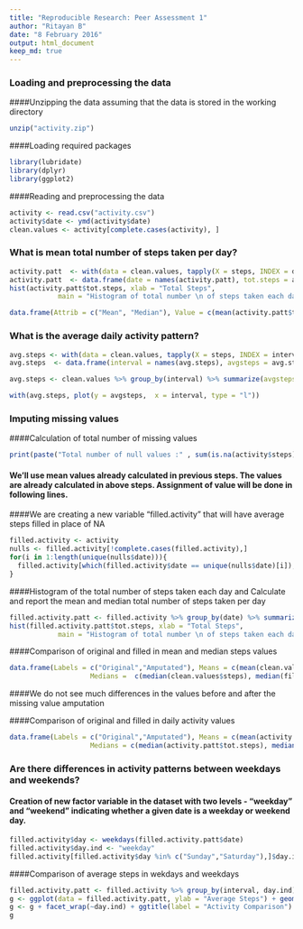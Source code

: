 ```yaml
---
title: "Reproducible Research: Peer Assessment 1"
author: "Ritayan B"
date: "8 February 2016"
output: html_document
keep_md: true
---
```



### Loading and preprocessing the data
####Unzipping the data assuming that the data is stored in the working directory

```r
unzip("activity.zip")
```

####Loading required packages

```r
library(lubridate)
library(dplyr)
library(ggplot2)
```

####Reading and preprocessing the data
```r
activity <- read.csv("activity.csv")
activity$date <- ymd(activity$date)
clean.values <- activity[complete.cases(activity), ]
```

### What is mean total number of steps taken per day?

```r
activity.patt  <- with(data = clean.values, tapply(X = steps, INDEX = date, FUN = sum))
activity.patt  <- data.frame(date = names(activity.patt), tot.steps = activity.patt)
hist(activity.patt$tot.steps, xlab = "Total Steps", 
            main = "Histogram of total number \n of steps taken each day")
```
```r
data.frame(Attrib = c("Mean", "Median"), Value = c(mean(activity.patt$tot.steps), median(activity.patt$tot.steps)))
```

### What is the average daily activity pattern?

```r
avg.steps <- with(data = clean.values, tapply(X = steps, INDEX = interval, FUN = mean))
avg.steps  <- data.frame(interval = names(avg.steps), avgsteps = avg.steps)

avg.steps <- clean.values %>% group_by(interval) %>% summarize(avgsteps = mean(steps))

with(avg.steps, plot(y = avgsteps,  x = interval, type = "l"))
```

### Imputing missing values

####Calculation of total number of missing values

```r
print(paste("Total number of null values :" , sum(is.na(activity$steps))))
```

#### We'll use mean values already calculated in previous steps. The values are already calculated in above steps. Assignment of value will be done in following lines.

####We are creating a new variable "filled.activity" that will have average steps filled in place of NA

```r
filled.activity <- activity
nulls <- filled.activity[!complete.cases(filled.activity),]
for(i in 1:length(unique(nulls$date))){
  filled.activity[which(filled.activity$date == unique(nulls$date)[i]),]$steps <- as.numeric(avg.steps$avgsteps)
}
```

####Histogram of the total number of steps taken each day and Calculate and report the mean and median total number of steps taken per day

```r
filled.activity.patt <- filled.activity %>% group_by(date) %>% summarize(tot.steps = sum(steps))
hist(filled.activity.patt$tot.steps, xlab = "Total Steps", 
            main = "Histogram of total number \n of steps taken each day(null values amputed)")
```

####Comparison of original and filled in mean and median steps values

```r
data.frame(Labels = c("Original","Amputated"), Means = c(mean(clean.values$steps), mean(filled.activity$steps)),
                    Medians =  c(median(clean.values$steps), median(filled.activity$steps)))

```

####We do not see much differences in the values before and after the missing value amputation

####Comparison of original and filled in daily activity values

```r
data.frame(Labels = c("Original","Amputated"), Means = c(mean(activity.patt$tot.steps), mean(filled.activity.patt$tot.steps)),
                    Medians = c(median(activity.patt$tot.steps), median(filled.activity.patt$tot.steps)))
```

### Are there differences in activity patterns between weekdays and weekends?

#### Creation of new factor variable in the dataset with two levels - "weekday" and "weekend" indicating whether a given date is a weekday or weekend day.

```r
filled.activity$day <- weekdays(filled.activity.patt$date)
filled.activity$day.ind <- "weekday"
filled.activity[filled.activity$day %in% c("Sunday","Saturday"),]$day.ind <- "weekend"
```

####Comparison of average steps in wekdays and weekdays

```r
filled.activity.patt <- filled.activity %>% group_by(interval, day.ind) %>% summarize(steps = mean(steps))
g <- ggplot(data = filled.activity.patt, ylab = "Average Steps") + geom_line(aes(x = interval, y = steps)) 
g <- g + facet_wrap(~day.ind) + ggtitle(label = "Activity Comparison") + ylab("Average number of steps")
g
```
